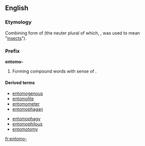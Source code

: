 ==English==
===Etymology===
Combining form of {{AGr.}} {{term|ἔντομος||dissected|sc=polytonic}} (the neuter plural of which, {{term|ἔντομα|sc=polytonic}}, was used to mean "[[insects]]").

===Prefix===
'''entomo-'''

# Forming compound words with sense of {{term|insect}}.

====Derived terms====
{{top2}}
*[[entomogenous]]
*[[entomolite]]
*[[entomometer]]
*[[entomophagan]]
{{mid2}}
*[[entomophagy]]
*[[entomophilous]]
*[[entomotomy]]
{{bottom}}

[[fr:entomo-]]